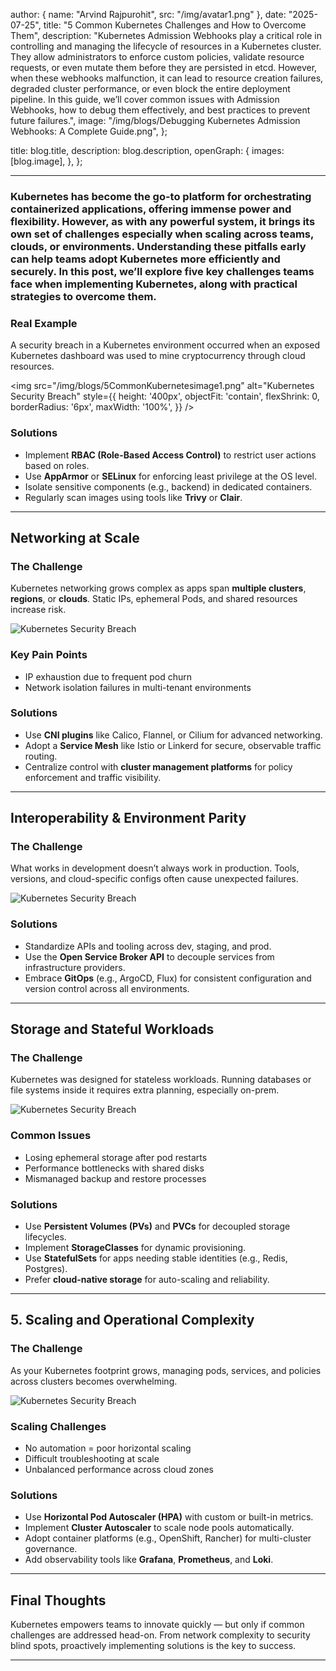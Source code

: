 
  author: { name: "Arvind Rajpurohit", src: "/img/avatar1.png" },
  date: "2025-07-25",
  title: "5 Common Kubernetes Challenges and How to Overcome Them",
  description:
    "Kubernetes Admission Webhooks play a critical role in controlling and managing the lifecycle of resources in a Kubernetes cluster. They allow administrators to enforce custom policies, validate resource requests, or even mutate them before they are persisted in etcd. However, when these webhooks malfunction, it can lead to resource creation failures, degraded cluster performance, or even block the entire deployment pipeline. In this guide, we’ll cover common issues with Admission Webhooks, how to debug them effectively, and best practices to prevent future failures.",
  image:
    "/img/blogs/Debugging Kubernetes Admission Webhooks: A Complete Guide.png",
};

  title: blog.title,
  description: blog.description,
  openGraph: {
    images: [blog.image],
  },
};



---

<div style={{ display: 'flex', alignItems: 'center', gap: '1.5rem', flexWrap: 'wrap', marginTop: '1rem', marginBottom: '1rem' }}>
  <div style={{ flex: 1, minWidth: '280px' }}>
    <h3 style={{ fontSize: '1.2rem', fontWeight: '700', marginBottom: '1rem' }}>
      Kubernetes has become the go-to platform for orchestrating containerized applications, offering immense power and flexibility. However, as with any powerful system, it brings its own set of challenges especially when scaling across teams, clouds, or environments. Understanding these pitfalls early can help teams adopt Kubernetes more efficiently and securely. In this post, we’ll explore five key challenges teams face when implementing Kubernetes, along with practical strategies to overcome them.
    </h3>
    <h3 style={{ fontSize: '1.125rem', fontWeight: '600', marginBottom: '0.5rem' }}>Real Example</h3>
    <p style={{ margin: 0 }}>
      A security breach in a Kubernetes environment occurred when an exposed Kubernetes dashboard was used to mine cryptocurrency through cloud resources.
    </p>
  </div>

  <img
    src="/img/blogs/5CommonKubernetesimage1.png"
    alt="Kubernetes Security Breach"
    style={{
      height: '400px',
      objectFit: 'contain',
      flexShrink: 0,
      borderRadius: '6px',
      maxWidth: '100%',
    }}
  />
</div>

### Solutions
- Implement **RBAC (Role-Based Access Control)** to restrict user actions based on roles.
- Use **AppArmor** or **SELinux** for enforcing least privilege at the OS level.
- Isolate sensitive components (e.g., backend) in dedicated containers.
- Regularly scan images using tools like **Trivy** or **Clair**.

---

## Networking at Scale

### The Challenge  
Kubernetes networking grows complex as apps span **multiple clusters**, **regions**, or **clouds**. Static IPs, ephemeral Pods, and shared resources increase risk.

 <div style={{ display: 'flex', justifyContent: 'center', alignItems: 'center', height: '70vh' }}>
  <img
    src="/img/blogs/5CommonKubernetesimage2.png"
    alt="Kubernetes Security Breach"
    style={{
       width: '80%',
      height: '400px',
      objectFit: 'contain',
      borderRadius: '1px'
    }}
  />
</div>


### Key Pain Points
- IP exhaustion due to frequent pod churn  
- Network isolation failures in multi-tenant environments

### Solutions
- Use **CNI plugins** like Calico, Flannel, or Cilium for advanced networking.
- Adopt a **Service Mesh** like Istio or Linkerd for secure, observable traffic routing.
- Centralize control with **cluster management platforms** for policy enforcement and traffic visibility.

---

## Interoperability & Environment Parity

### The Challenge  
What works in development doesn’t always work in production. Tools, versions, and cloud-specific configs often cause unexpected failures.

<div style={{ display: 'flex', justifyContent: 'center', alignItems: 'center', height: '70vh' }}>
  <img
    src="/img/blogs/5CommonKubernetesimage3.png"
    alt="Kubernetes Security Breach"
    style={{
       width: '80%',
      height: '400px',
      objectFit: 'contain',
      borderRadius: '1px',
    }}
  />
</div>

### Solutions
- Standardize APIs and tooling across dev, staging, and prod.
- Use the **Open Service Broker API** to decouple services from infrastructure providers.
- Embrace **GitOps** (e.g., ArgoCD, Flux) for consistent configuration and version control across all environments.

---

## Storage and Stateful Workloads

### The Challenge  
Kubernetes was designed for stateless workloads. Running databases or file systems inside it requires extra planning, especially on-prem.

<div style={{ display: 'flex', justifyContent: 'center', alignItems: 'center', height: '80vh' }}>
  <img
    src="/img/blogs/5CommonKubernetesimage4.png"
    alt="Kubernetes Security Breach"
    style={{
      width: '100%',  
      height: '500px',
      objectFit: 'contain',
      borderRadius: '1px',
    }}
  />
</div>


### Common Issues
- Losing ephemeral storage after pod restarts  
- Performance bottlenecks with shared disks  
- Mismanaged backup and restore processes

### Solutions
- Use **Persistent Volumes (PVs)** and **PVCs** for decoupled storage lifecycles.
- Implement **StorageClasses** for dynamic provisioning.
- Use **StatefulSets** for apps needing stable identities (e.g., Redis, Postgres).
- Prefer **cloud-native storage** for auto-scaling and reliability.

---

## 5. Scaling and Operational Complexity

### The Challenge  
As your Kubernetes footprint grows, managing pods, services, and policies across clusters becomes overwhelming.

<div style={{ display: 'flex', justifyContent: 'center', alignItems: 'center', height: '80vh' }}>
  <img
    src="/img/blogs/5CommonKubernetesimage5.png"
    alt="Kubernetes Security Breach"
    style={{
      width: '100%',  
      height: '500px',
      objectFit: 'contain',
      borderRadius: '1px',
    }}
  />
</div>

### Scaling Challenges
- No automation = poor horizontal scaling  
- Difficult troubleshooting at scale  
- Unbalanced performance across cloud zones

### Solutions
- Use **Horizontal Pod Autoscaler (HPA)** with custom or built-in metrics.
- Implement **Cluster Autoscaler** to scale node pools automatically.
- Adopt container platforms (e.g., OpenShift, Rancher) for multi-cluster governance.
- Add observability tools like **Grafana**, **Prometheus**, and **Loki**.

---

## Final Thoughts

Kubernetes empowers teams to innovate quickly — but only if common challenges are addressed head-on. From network complexity to security blind spots, proactively implementing solutions is the key to success.

---